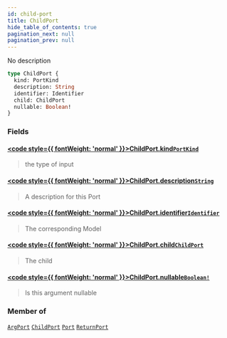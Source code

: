 ```yaml
---
id: child-port
title: ChildPort
hide_table_of_contents: true
pagination_next: null
pagination_prev: null
---
```








No description

```graphql
type ChildPort {
  kind: PortKind
  description: String
  identifier: Identifier
  child: ChildPort
  nullable: Boolean!
}
```


### Fields

#### [<code style={{ fontWeight: 'normal' }}>ChildPort.<b>kind</b></code>](#)<Bullet />[`PortKind`](/docs/schemas/arkitekt/enums/port-kind) <Badge class="secondary" text="enum"/>
> the type of input
> 

#### [<code style={{ fontWeight: 'normal' }}>ChildPort.<b>description</b></code>](#)<Bullet />[`String`](/docs/schemas/arkitekt/scalars/string) <Badge class="secondary" text="scalar"/>
> A description for this Port
> 

#### [<code style={{ fontWeight: 'normal' }}>ChildPort.<b>identifier</b></code>](#)<Bullet />[`Identifier`](/docs/schemas/arkitekt/scalars/identifier) <Badge class="secondary" text="scalar"/>
> The corresponding Model
> 

#### [<code style={{ fontWeight: 'normal' }}>ChildPort.<b>child</b></code>](#)<Bullet />[`ChildPort`](/docs/schemas/arkitekt/objects/child-port) <Badge class="secondary" text="object"/>
> The child
> 

#### [<code style={{ fontWeight: 'normal' }}>ChildPort.<b>nullable</b></code>](#)<Bullet />[`Boolean!`](/docs/schemas/arkitekt/scalars/boolean) <Badge class="secondary" text="non-null"/> <Badge class="secondary" text="scalar"/>
> Is this argument nullable
> 



### Member of

[`ArgPort`](/docs/schemas/arkitekt/objects/arg-port)  <Badge class="secondary" text="object"/><Bullet />[`ChildPort`](/docs/schemas/arkitekt/objects/child-port)  <Badge class="secondary" text="object"/><Bullet />[`Port`](/docs/schemas/arkitekt/interfaces/port)  <Badge class="secondary" text="interface"/><Bullet />[`ReturnPort`](/docs/schemas/arkitekt/objects/return-port)  <Badge class="secondary" text="object"/>



